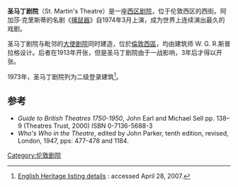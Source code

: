 {{Infobox Theatre
|name           = 圣马丁剧院
|image          = St Martin's Theatre, Covent Garden, London-2April2010.jpg
| image_size = 300px
|caption        = 
|address        = 西街
|city           = 英国伦敦
|country        = 
|designation    = 二级登录建筑
|latitude       = 51.512778
|longitude      = -0.1275
|architect      = W. G. R.斯普拉格
|capacity       = 550
|type           = [[西区剧院|西区剧院]]
|opened         = {{Start date and age|1916|11|23|df=yes}}
|website        = [http://www.the-mousetrap.co.uk ''The Mousetrap'' official website]
}}
'''圣马丁剧院'''（St. Martin's Theatre）是一座[[西区剧院|西区剧院]]，位于伦敦西区的西街。阿加莎·克里斯蒂的名剧《[[捕鼠器_(戲劇)|捕鼠器]]》自1974年3月上演，成为世界上连续演出最久的戏剧。

圣马丁剧院与毗邻的[[大使剧院|大使剧院]]同时建造，位於[[倫敦|倫敦]][[西區_(倫敦)|西區]]，均由建筑师 W. G. R.斯普拉格设计。后者在1913年开张，但是圣马丁剧院由于一战影响，3年后才得以开张。

1973年，圣马丁剧院列为二级登录建筑<ref>[http://www.imagesofengland.org.uk/details/default.aspx?pid=2&id=478553 English Heritage listing details] {{Wayback|url=http://www.imagesofengland.org.uk/details/default.aspx?pid=2&id=478553 |date=20141009112953 }}: accessed April 28, 2007.</ref>。

==参考==
{{Reflist}}
* ''Guide to British Theatres 1750-1950'', John Earl and Michael Sell pp. 138–9 (Theatres Trust, 2000) ISBN 0-7136-5688-3 
* ''Who's Who in the Theatre'', edited by John Parker, tenth edition, revised, London, 1947, pps: 477-478 and 1184.

[[Category:伦敦剧院|Category:伦敦剧院]]